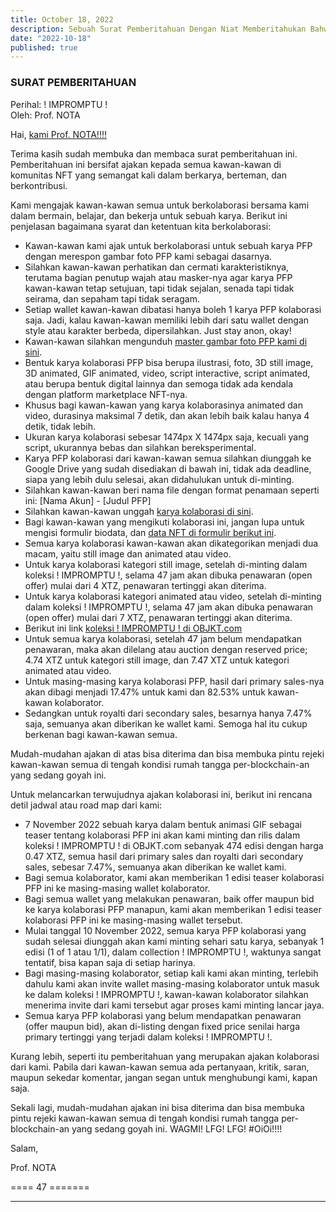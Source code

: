 ```yaml
---
title: October 18, 2022
description: Sebuah Surat Pemberitahuan Dengan Niat Memberitahukan Bahwa Ini Surat Pemberitahuan.
date: "2022-10-18"
published: true
---
```


### SURAT PEMBERITAHUAN

Perihal: ! IMPROMPTU !\
Oleh: Prof. NOTA

Hai, [kami Prof. NOTA!!!!](/profile)

Terima kasih sudah membuka dan membaca surat pemberitahuan ini. Pemberitahuan ini bersifat ajakan kepada semua kawan-kawan di komunitas NFT yang semangat kali dalam berkarya, berteman, dan berkontribusi.

Kami mengajak kawan-kawan semua untuk berkolaborasi bersama kami dalam bermain, belajar, dan bekerja untuk sebuah karya. Berikut ini penjelasan bagaimana syarat dan ketentuan kita berkolaborasi:

- Kawan-kawan kami ajak untuk berkolaborasi untuk sebuah karya PFP dengan merespon gambar foto PFP kami sebagai dasarnya.
- Silahkan kawan-kawan perhatikan dan cermati karakteristiknya, terutama bagian penutup wajah atau masker-nya agar karya PFP kawan-kawan tetap setujuan, tapi tidak sejalan, senada tapi tidak seirama, dan sepaham tapi tidak seragam.
- Setiap wallet kawan-kawan dibatasi hanya boleh 1 karya PFP kolaborasi saja. Jadi, kalau kawan-kawan memiliki lebih dari satu wallet dengan style atau karakter berbeda, dipersilahkan. Just stay anon, okay!
- Kawan-kawan silahkan mengunduh [master gambar foto PFP kami di sini](https://drive.google.com/drive/folders/1QodO2zrGjiXRHOHxTQiUEPBYxcW65ruQ?usp=sharing).
- Bentuk karya kolaborasi PFP bisa berupa ilustrasi, foto, 3D still image, 3D animated, GIF animated, video, script interactive, script animated, atau berupa bentuk digital lainnya dan semoga tidak ada kendala dengan platform marketplace NFT-nya.
- Khusus bagi kawan-kawan yang karya kolaborasinya animated dan video, durasinya maksimal 7 detik, dan akan lebih baik kalau hanya 4 detik, tidak lebih.
- Ukuran karya kolaborasi sebesar 1474px X 1474px saja, kecuali yang script, ukurannya bebas dan silahkan bereksperimental.
- Karya PFP kolaborasi dari kawan-kawan semua silahkan diunggah ke Google Drive yang sudah disediakan di bawah ini, tidak ada deadline, siapa yang lebih dulu selesai, akan didahulukan untuk di-minting.
- Silahkan kawan-kawan beri nama file dengan format penamaan seperti ini: [Nama Akun] - [Judul PFP]
- Silahkan kawan-kawan unggah [karya kolaborasi di sini](https://drive.google.com/drive/folders/1SDCflYpY3PnlQBY1tKNG3z7vWjcNu5Ix?usp=sharing).
- Bagi kawan-kawan yang mengikuti kolaborasi ini, jangan lupa untuk mengisi formulir biodata, dan [data NFT di formulir berikut ini](https://docs.google.com/spreadsheets/d/1RUVrwNJRHgLLh734b8BCsPn6Z5aHar2KPi6rT1tLtvc/edit?usp=sharing).
- Semua karya kolaborasi kawan-kawan akan dikategorikan menjadi dua macam, yaitu still image dan animated atau video.
- Untuk karya kolaborasi kategori still image, setelah di-minting dalam koleksi ! IMPROMPTU !, selama 47 jam akan dibuka penawaran (open offer) mulai dari 4 XTZ, penawaran tertinggi akan diterima.
- Untuk karya kolaborasi kategori animated atau video, setelah di-minting dalam koleksi ! IMPROMPTU !, selama 47 jam akan dibuka penawaran (open offer) mulai dari 7 XTZ, penawaran tertinggi akan diterima.
- Berikut ini link [koleksi ! IMPROMPTU ! di OBJKT.com](https://objkt.com/collection/KT1X3hLhhmLXZh89seeakhCy4bEsnhDhupPc)
- Untuk semua karya kolaborasi, setelah 47 jam belum mendapatkan penawaran, maka akan dilelang atau auction dengan reserved price; 4.74 XTZ untuk kategori still image, dan 7.47 XTZ untuk kategori animated atau video.
- Untuk masing-masing karya kolaborasi PFP, hasil dari primary sales-nya akan dibagi menjadi 17.47% untuk kami dan 82.53% untuk kawan-kawan kolaborator.
- Sedangkan untuk royalti dari secondary sales, besarnya hanya 7.47% saja, semuanya akan diberikan ke wallet kami. Semoga hal itu cukup berkenan bagi kawan-kawan semua.

Mudah-mudahan ajakan di atas bisa diterima dan bisa membuka pintu rejeki kawan-kawan semua di tengah kondisi rumah tangga per-blockchain-an yang sedang goyah ini.

Untuk melancarkan terwujudnya ajakan kolaborasi ini, berikut ini rencana detil jadwal atau road map dari kami:

- 7 November 2022 sebuah karya dalam bentuk animasi GIF sebagai teaser tentang kolaborasi PFP ini akan kami minting dan rilis dalam koleksi ! IMPROMPTU ! di OBJKT.com sebanyak 474 edisi dengan harga 0.47 XTZ, semua hasil dari primary sales dan royalti dari secondary sales, sebesar 7.47%, semuanya akan diberikan ke wallet kami.
- Bagi semua kolaborator, kami akan memberikan 1 edisi teaser kolaborasi PFP ini ke masing-masing wallet kolaborator.
- Bagi semua wallet yang melakukan penawaran, baik offer maupun bid ke karya kolaborasi PFP manapun, kami akan memberikan 1 edisi teaser kolaborasi PFP ini ke masing-masing wallet tersebut.
- Mulai tanggal 10 November 2022, semua karya PFP kolaborasi yang sudah selesai diunggah akan kami minting sehari satu karya, sebanyak 1 edisi (1 of 1 atau 1/1), dalam collection ! IMPROMPTU !, waktunya sangat tentatif, bisa kapan saja di setiap harinya.
- Bagi masing-masing kolaborator, setiap kali kami akan minting, terlebih dahulu kami akan invite wallet masing-masing kolaborator untuk masuk ke dalam koleksi ! IMPROMPTU !, kawan-kawan kolaborator silahkan menerima invite dari kami tersebut agar proses kami minting lancar jaya.
- Semua karya PFP kolaborasi yang belum mendapatkan penawaran (offer maupun bid), akan di-listing dengan fixed price senilai harga primary tertinggi yang terjadi dalam koleksi ! IMPROMPTU !.

Kurang lebih, seperti itu pemberitahuan yang merupakan ajakan kolaborasi dari kami. Pabila dari kawan-kawan semua ada pertanyaan, kritik, saran, maupun sekedar komentar, jangan segan untuk menghubungi kami, kapan saja.

Sekali lagi, mudah-mudahan ajakan ini bisa diterima dan bisa membuka pintu rejeki kawan-kawan semua di tengah kondisi rumah tangga per-blockchain-an yang sedang goyah ini. WAGMI! LFG! LFG! #OiOi!!!!

Salam,

Prof. NOTA

==== 47 =======

---
